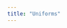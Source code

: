 ```yaml
---
title: "Uniforms"
---
```



<ExamplePage>
  <ExampleEditor
    exampleTitle={frontmatter.title}
    canvasSize="square"
    files={{
      "index.ts": { code: ts },
    }}
    dependencies={{
      tweakpane: "^4.0.5",
    }}
  />
</ExamplePage>
